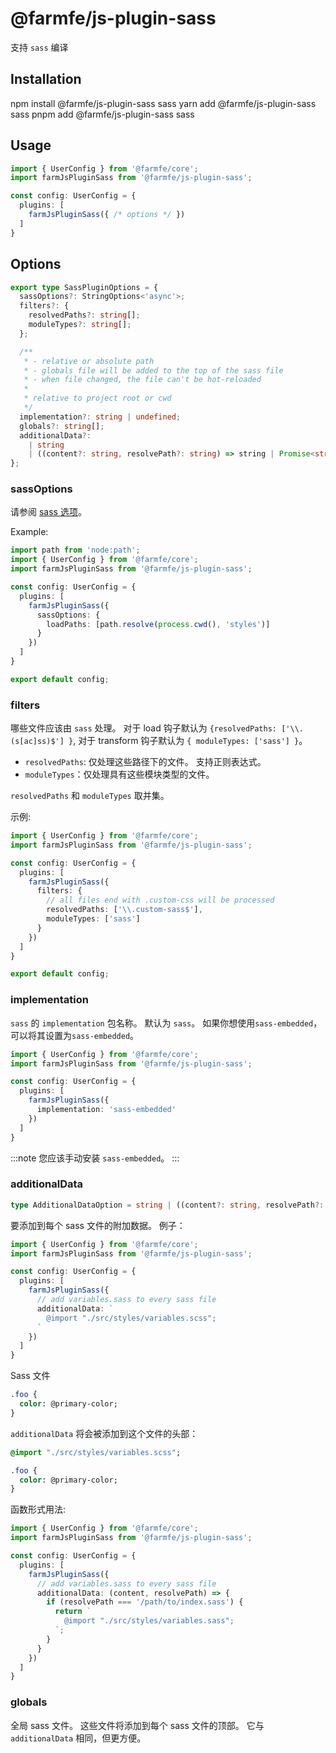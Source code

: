 
# @farmfe/js-plugin-sass
支持 `sass` 编译

## Installation

<Tabs>
  <TabItem value="npm" label="npm">
    <CodeBlock>npm install @farmfe/js-plugin-sass sass</CodeBlock>
  </TabItem>
  <TabItem value="yarn" label="yarn">
    <CodeBlock>yarn add @farmfe/js-plugin-sass sass</CodeBlock>
  </TabItem>
  <TabItem value="pnpm" label="pnpm">
    <CodeBlock>pnpm add @farmfe/js-plugin-sass sass</CodeBlock>
  </TabItem>
</Tabs>

## Usage
```ts {2,6}
import { UserConfig } from '@farmfe/core';
import farmJsPluginSass from '@farmfe/js-plugin-sass';

const config: UserConfig = {
  plugins: [
    farmJsPluginSass({ /* options */ })
  ]
}
```

## Options
```ts
export type SassPluginOptions = {
  sassOptions?: StringOptions<'async'>;
  filters?: {
    resolvedPaths?: string[];
    moduleTypes?: string[];
  };

  /**
   * - relative or absolute path
   * - globals file will be added to the top of the sass file
   * - when file changed, the file can't be hot-reloaded
   *
   * relative to project root or cwd
   */
  implementation?: string | undefined;
  globals?: string[];
  additionalData?:
    | string
    | ((content?: string, resolvePath?: string) => string | Promise<string>);
};
```

### sassOptions
请参阅 [sass 选项](https://sass-lang.com/documentation/js-api/interfaces/options/)。

Example:
```ts
import path from 'node:path';
import { UserConfig } from '@farmfe/core';
import farmJsPluginSass from '@farmfe/js-plugin-sass';

const config: UserConfig = {
  plugins: [
    farmJsPluginSass({
      sassOptions: {
        loadPaths: [path.resolve(process.cwd(), 'styles')]
      }
    })
  ]
}

export default config;
```

### filters
哪些文件应该由 `sass` 处理。 对于 load 钩子默认为 `{resolvedPaths: ['\\.(s[ac]ss)$'] }`, 对于 transform 钩子默认为 `{ moduleTypes: ['sass'] }`。

* `resolvedPaths`: 仅处理这些路径下的文件。 支持正则表达式。
* `moduleTypes`：仅处理具有这些模块类型的文件。

`resolvedPaths` 和 `moduleTypes` 取并集。

示例:
```ts
import { UserConfig } from '@farmfe/core';
import farmJsPluginSass from '@farmfe/js-plugin-sass';

const config: UserConfig = {
  plugins: [
    farmJsPluginSass({
      filters: {
        // all files end with .custom-css will be processed
        resolvedPaths: ['\\.custom-sass$'],
        moduleTypes: ['sass']
      }
    })
  ]
}

export default config;
```

### implementation
`sass` 的 `implementation` 包名称。 默认为 `sass`。 如果你想使用`sass-embedded`，可以将其设置为`sass-embedded`。

```ts
import { UserConfig } from '@farmfe/core';
import farmJsPluginSass from '@farmfe/js-plugin-sass';

const config: UserConfig = {
  plugins: [
    farmJsPluginSass({
      implementation: 'sass-embedded'
    })
  ]
}
```
:::note
您应该手动安装 `sass-embedded`。
:::

### additionalData
```ts
type AdditionalDataOption = string | ((content?: string, resolvePath?: string) => string | Promise<string>);
```
要添加到每个 sass 文件的附加数据。 例子：

```ts
import { UserConfig } from '@farmfe/core';
import farmJsPluginSass from '@farmfe/js-plugin-sass';

const config: UserConfig = {
  plugins: [
    farmJsPluginSass({
      // add variables.sass to every sass file
      additionalData: `
        @import "./src/styles/variables.scss";
      `
    })
  ]
}
```
Sass 文件
```sass title="index.scss"
.foo {
  color: @primary-color;
}
```
`additionalData` 将会被添加到这个文件的头部：
```sass title="index.scss"
@import "./src/styles/variables.scss";

.foo {
  color: @primary-color;
}
```

函数形式用法:
```ts
import { UserConfig } from '@farmfe/core';
import farmJsPluginSass from '@farmfe/js-plugin-sass';

const config: UserConfig = {
  plugins: [
    farmJsPluginSass({
      // add variables.sass to every sass file
      additionalData: (content, resolvePath) => {
        if (resolvePath === '/path/to/index.sass') {
          return `
            @import "./src/styles/variables.sass";
          `;
        }
      }
    })
  ]
}
```

### globals
全局 sass 文件。 这些文件将添加到每个 sass 文件的顶部。 它与 `additionalData` 相同，但更方便。

